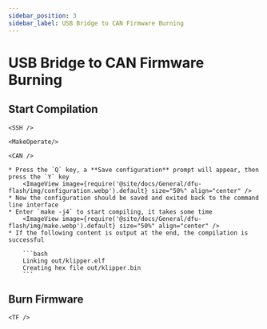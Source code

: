 ```yaml
---
sidebar_position: 3
sidebar_label: USB Bridge to CAN Firmware Burning
---
```




# USB Bridge to CAN Firmware Burning

## Start Compilation

    <SSH />

    <MakeOperate/>

    <CAN />

    * Press the `Q` key, a **Save configuration** prompt will appear, then press the `Y` key
        <ImageView image={require('@site/docs/General/dfu-flash/img/configuration.webp').default} size="50%" align="center" />
    * Now the configuration should be saved and exited back to the command line interface
    * Enter `make -j4` to start compiling, it takes some time
        <ImageView image={require('@site/docs/General/dfu-flash/img/make.webp').default} size="50%" align="center" />
    * If the following content is output at the end, the compilation is successful

        ```bash
        Linking out/klipper.elf
        Creating hex file out/klipper.bin
        ```

## Burn Firmware


    <TF />
